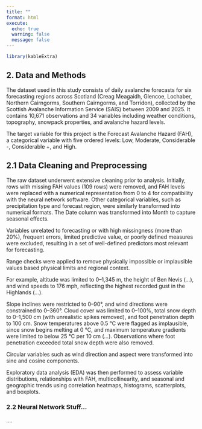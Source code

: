 ```yaml
---
title: ""
format: html
execute:
  echo: true
  warning: false
  message: false
---
```


```r
library(kableExtra)
```

  

## 2. Data and Methods {#sec-Data_and_Methods}


The dataset used in this study consists of daily avalanche forecasts for six forecasting regions across Scotland (Creag Meagaidh, Glencoe, Lochaber, Northern Cairngorms, Southern Cairngorms, and Torridon), collected by the Scottish Avalanche Information Service (SAIS) between 2009 and 2025. It contains 10,671 observations and 34 variables including weather conditions, topography, snowpack properties, and avalanche hazard levels.

The target variable for this project is the Forecast Avalanche Hazard (FAH), a categorical variable with five ordered levels: Low, Moderate, Considerable -, Considerable +, and High. 



## 2.1 Data Cleaning and Preprocessing


The raw dataset underwent extensive cleaning prior to analysis. Initially, rows with missing FAH values (109 rows) were removed, and FAH levels were replaced with a numerical representation from 0 to 4 for compatibility with the neural network software. Other categorical variables, such as precipitation type and forecast region, were similarly transformed into numerical formats. The Date column was transformed into Month to capture seasonal effects.

Variables unrelated to forecasting or with high missingness (more than 20%), frequent errors, limited predictive value, or poorly defined measures were excluded, resulting in a set of well-defined predictors most relevant for forecasting. 

Range checks were applied to remove physically impossible or implausible values based physical limits and regional context.

For example, altitude was limited to 0–1,345 m, the height of Ben Nevis (*...*), and wind speeds to 176 mph, reflecting the highest recorded gust in the Highlands (*...*).

Slope inclines were restricted to 0–90°, and wind directions were constrained to 0–360°. Cloud cover was limited to 0–100%, total snow depth to 0–1,500 cm (with unrealistic spikes removed), and foot penetration depth to 100 cm. Snow temperatures above 0.5 °C were flagged as implausible, since snow begins melting at 0 °C, and maximum temperature gradients were limited to below 25 °C per 10 cm (*...*). Observations where foot penetration exceeded total snow depth were also removed.

Circular variables such as wind direction and aspect were transformed into sine and cosine components.

Exploratory data analysis (EDA) was then performed to assess variable distributions, relationships with FAH, multicollinearity, and seasonal and geographic trends using correlation heatmaps, histograms, scatterplots, and boxplots.





### 2.2 Neural Network Stuff...

....

